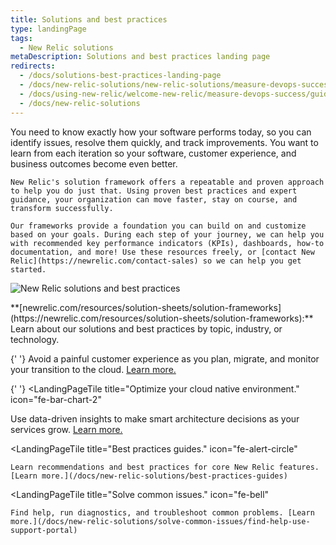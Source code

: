 ```yaml
---
title: Solutions and best practices
type: landingPage
tags:
  - New Relic solutions
metaDescription: Solutions and best practices landing page
redirects:
  - /docs/solutions-best-practices-landing-page
  - /docs/new-relic-solutions/new-relic-solutions/measure-devops-success/guide-measuring-devops-success/
  - /docs/using-new-relic/welcome-new-relic/measure-devops-success/guide-measuring-devops-success
  - /docs/new-relic-solutions
---
```


<LandingPageHero>
  <HeroContent>
    You need to know exactly how your software performs today, so you can identify issues, resolve them quickly, and track improvements. You want to learn from each iteration so your software, customer experience, and business outcomes become even better.

    New Relic's solution framework offers a repeatable and proven approach to help you do just that. Using proven best practices and expert guidance, your organization can move faster, stay on course, and transform successfully.

    Our frameworks provide a foundation you can build on and customize based on your goals. During each step of your journey, we can help you with recommended key performance indicators (KPIs), dashboards, how-to documentation, and more! Use these resources freely, or [contact New Relic](https://newrelic.com/contact-sales) so we can help you get started.

  </HeroContent>

![New Relic solutions and best practices](./images/solutions-landing-page.png 'New Relic solutions and best practices')

  <figcaption>
    **[newrelic.com/resources/solution-sheets/solution-frameworks](https://newrelic.com/resources/solution-sheets/solution-frameworks):** Learn about our solutions and best practices by topic, industry, or technology.
  </figcaption>
</LandingPageHero>

<LandingPageTileGrid>

{' '}
<LandingPageTile title="Accelerate cloud adoption." icon="fe-cloud">
  Avoid a painful customer experience as you plan, migrate, and monitor your
  transition to the cloud. [Learn
  more.](/docs/new-relic-solutions/new-relic-solutions/plan-your-cloud-adoption/guide-planning-your-cloud-adoption-strategy/)
</LandingPageTile>

{' '}
<LandingPageTile
  title="Optimize your cloud native environment."
  icon="fe-bar-chart-2"
>
  Use data-driven insights to make smart architecture decisions as your services
  grow. [Learn
  more.](/docs/new-relic-solutions/new-relic-solutions/optimize-your-cloud-native-environment)
</LandingPageTile>

  <LandingPageTile
    title="Best practices guides."
    icon="fe-alert-circle"
  >
    Learn recommendations and best practices for core New Relic features. [Learn more.](/docs/new-relic-solutions/best-practices-guides)
  </LandingPageTile>

  <LandingPageTile
    title="Solve common issues."
    icon="fe-bell"
  >
    Find help, run diagnostics, and troubleshoot common problems. [Learn more.](/docs/new-relic-solutions/solve-common-issues/find-help-use-support-portal)
  </LandingPageTile>

</LandingPageTileGrid>
